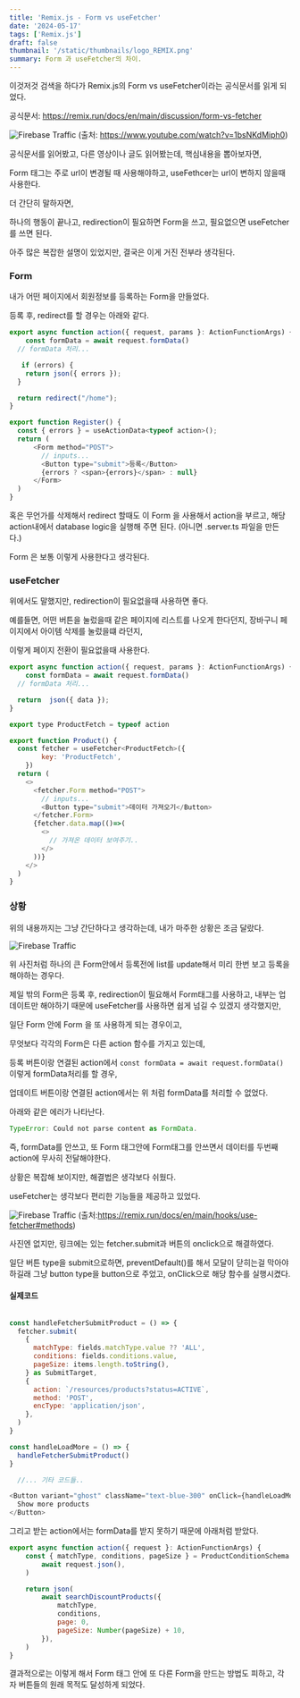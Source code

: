 ```yaml
---
title: 'Remix.js - Form vs useFetcher'
date: '2024-05-17'
tags: ['Remix.js']
draft: false
thumbnail: '/static/thumbnails/logo_REMIX.png'
summary: Form 과 useFetcher의 차이.
---
```


이것저것 검색을 하다가 Remix.js의 Form vs useFetcher이라는 공식문서를 읽게 되었다.

공식문서: https://remix.run/docs/en/main/discussion/form-vs-fetcher

![Firebase Traffic](https://firebasestorage.googleapis.com/v0/b/kevlog-cdd91.appspot.com/o/2024-05%2Fremix_form_useFetcher.png?alt=media&token=3f74433e-d164-4a91-a0e5-30ae81532323)
(출처: https://www.youtube.com/watch?v=1bsNKdMiph0)

공식문서를 읽어봤고, 다른 영상이나 글도 읽어봤는데, 핵심내용을 뽑아보자면,

Form 태그는 주로 url이 변경될 때 사용해야하고, useFethcer는 url이 변하지 않을때 사용한다.

더 간단히 말하자면,

하나의 행동이 끝나고, redirection이 필요하면 Form을 쓰고, 필요없으면 useFetcher를 쓰면 된다.

아주 많은 복잡한 설명이 있었지만, 결국은 이게 거진 전부라 생각된다.

### Form

내가 어떤 페이지에서 회원정보를 등록하는 Form을 만들었다.

등록 후, redirect를 할 경우는 아래와 같다.

```js
export async function action({ request, params }: ActionFunctionArgs) {
	const formData = await request.formData()
  // formData 처리...

   if (errors) {
    return json({ errors });
  }

  return redirect("/home");
}

export function Register() {
  const { errors } = useActionData<typeof action>();
  return (
      <Form method="POST">
        // inputs...
        <Button type="submit">등록</Button>
        {errors ? <span>{errors}</span> : null}
      </Form>
  )
}
```

혹은 무언가를 삭제해서 redirect 할때도 이 Form 을 사용해서 action을 부르고, 해당 action내에서 database logic을 실행해 주면 된다. (아니면 .server.ts 파일을 만든다.)

Form 은 보통 이렇게 사용한다고 생각된다.

### useFetcher

위에서도 말했지만, redirection이 필요없을때 사용하면 좋다.

예를들면, 어떤 버튼을 눌렀을때 같은 페이지에 리스트를 나오게 한다던지, 장바구니 페이지에서 아이템 삭제를 눌렀을떄 라던지,

이렇게 페이지 전환이 필요없을때 사용한다.

```js
export async function action({ request, params }: ActionFunctionArgs) {
	const formData = await request.formData()
  // formData 처리...

  return  json({ data });
}

export type ProductFetch = typeof action

export function Product() {
  const fetcher = useFetcher<ProductFetch>({
		key: 'ProductFetch',
	})
  return (
    <>
      <fetcher.Form method="POST">
        // inputs...
        <Button type="submit">데이터 가져오기</Button>
      </fetcher.Form>
      {fetcher.data.map(()=>(
        <>
          // 가져온 데이터 보여주기..
        </>
      ))}
    </>
  )
}
```

### 상황

위의 내용까지는 그냥 간단하다고 생각하는데, 내가 마주한 상황은 조금 달랐다.

![Firebase Traffic](https://firebasestorage.googleapis.com/v0/b/kevlog-cdd91.appspot.com/o/2024-05%2Fremix_form_usefetcher_2.png?alt=media&token=3cffeb2f-b69f-4e0d-b2ee-e7e5f2997776)

위 사진처럼 하나의 큰 Form안에서 등록전에 list를 update해서 미리 한번 보고 등록을 해야하는 경우다.

제일 밖의 Form은 등록 후, redirection이 필요해서 Form태그를 사용하고, 내부는 업데이트만 해야하기 때문에 useFetcher를 사용하면 쉽게 넘길 수 있겠지 생각했지만,

일단 Form 안에 Form 을 또 사용하게 되는 경우이고,

무엇보다 각각의 Form은 다른 action 함수를 가지고 있는데,

등록 버튼이랑 연결된 action에서 `const formData = await request.formData()` 이렇게 formData처리를 할 경우,

업데이트 버튼이랑 연결된 action에서는 위 처럼 formData를 처리할 수 없었다.

아래와 같은 에러가 나타난다.

```js
TypeError: Could not parse content as FormData.
```

즉, formData를 안쓰고, 또 Form 태그안에 Form태그를 안쓰면서 데이터를 두번째 action에 무사히 전달해야한다.

상황은 복잡해 보이지만, 해결법은 생각보다 쉬웠다.

useFetcher는 생각보다 편리한 기능들을 제공하고 있었다.

![Firebase Traffic](https://firebasestorage.googleapis.com/v0/b/kevlog-cdd91.appspot.com/o/2024-05%2Fremix_form_usefetcher_3.png?alt=media&token=47bd1fe1-ac0b-4bbd-a701-f5f69e6c509a)
(출처:https://remix.run/docs/en/main/hooks/use-fetcher#methods)

사진엔 없지만, 링크에는 있는 fetcher.submit과 버튼의 onclick으로 해결하였다.

일단 버튼 type을 submit으로하면, preventDefault()를 해서 모달이 닫히는걸 막아야하길래 그냥 button type을 button으로 주었고, onClick으로 해당 함수를 실행시켰다.

#### 실제코드

```js

const handleFetcherSubmitProduct = () => {
  fetcher.submit(
    {
      matchType: fields.matchType.value ?? 'ALL',
      conditions: fields.conditions.value,
      pageSize: items.length.toString(),
    } as SubmitTarget,
    {
      action: `/resources/products?status=ACTIVE`,
      method: 'POST',
      encType: 'application/json',
    },
  )
}

const handleLoadMore = () => {
  handleFetcherSubmitProduct()
}

  //... 기타 코드들..

<Button variant="ghost" className="text-blue-300" onClick={handleLoadMore} type="button">
  Show more products
</Button>
```

그리고 받는 action에서는 formData를 받지 못하기 때문에 아래처럼 받았다.

```js
export async function action({ request }: ActionFunctionArgs) {
	const { matchType, conditions, pageSize } = ProductConditionSchema.parse(
		await request.json(),
	)

	return json(
		await searchDiscountProducts({
			matchType,
			conditions,
			page: 0,
			pageSize: Number(pageSize) + 10,
		}),
	)
}
```

결과적으로는 이렇게 해서 Form 태그 안에 또 다른 Form을 만드는 방법도 피하고, 각자 버튼들의 원래 목적도 달성하게 되었다.
